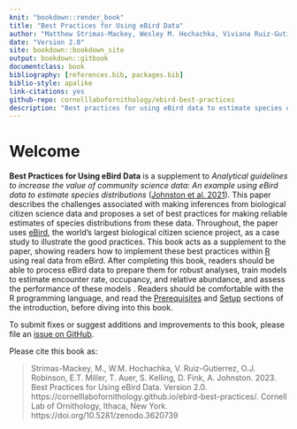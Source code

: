 ```yaml
--- 
knit: "bookdown::render_book"
title: "Best Practices for Using eBird Data"
author: "Matthew Strimas-Mackey, Wesley M. Hochachka, Viviana Ruiz-Gutierrez, Orin J. Robinson, Eliot T. Miller, Tom Auer, Steve Kelling, Daniel Fink, Alison Johnston"
date: "Version 2.0"
site: bookdown::bookdown_site
output: bookdown::gitbook
documentclass: book
bibliography: [references.bib, packages.bib]
biblio-style: apalike
link-citations: yes
github-repo: cornelllabofornithology/ebird-best-practices
description: "Best practices for using eBird data to estimate species distributions"
---
```


# Welcome {-}


**Best Practices for Using eBird Data** is a supplement to *Analytical guidelines to increase the value of community science data: An example using eBird data to estimate species distributions* ([Johnston et al. 2021](https://onlinelibrary.wiley.com/doi/10.1111/ddi.13271)). This paper describes the challenges associated with making inferences from biological citizen science data and proposes a set of best practices for making reliable estimates of species distributions from these data. Throughout, the paper uses [eBird](https://ebird.org/), the world's largest biological citizen science project, as a case study to illustrate the good practices. This book acts as a supplement to the paper, showing readers how to implement these best practices within [R](https://www.r-project.org/) using real data from eBird. After completing this book, readers should be able to process eBird data to prepare them for robust analyses, train models to estimate encounter rate, occupancy, and relative abundance, and assess the performance of these models . Readers should be comfortable with the R programming language, and read the [Prerequisites](#intro-pre) and [Setup](#intro-setup) sections of the introduction, before diving into this book.

To submit fixes or suggest additions and improvements to this book, please file an [issue on GitHub](https://github.com/cornelllabofornithology/ebird-best-practices/issues).

Please cite this book as:

> Strimas-Mackey, M., W.M. Hochachka, V. Ruiz-Gutierrez, O.J. Robinson, E.T. Miller, T. Auer, S. Kelling, D. Fink, A. Johnston. 2023. Best Practices for Using eBird Data. Version 2.0. https://cornelllabofornithology.github.io/ebird-best-practices/. Cornell Lab of Ornithology, Ithaca, New York. https://doi.org/10.5281/zenodo.3620739